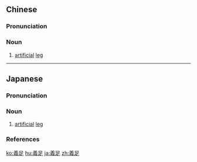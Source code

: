 {{also|义足}}
==Chinese==
{{zh-forms|s=义足}}

===Pronunciation===
{{zh-pron
|m=yìzú
|c=ji6 zuk1
|cat=n
}}

===Noun===
{{zh-noun}}

# [[artificial]] [[leg]]

----

==Japanese==
{{ja-kanjitab|ぎ|そく|yomi=o}}

===Pronunciation===
{{ja-pron|yomi=o|ぎそく|acc=0|acc_ref=DJR,NHK}}

===Noun===
{{ja-noun|ぎそく}}

# [[artificial]] [[leg]]

===References===
<references/>

[[ko:義足]]
[[hu:義足]]
[[ja:義足]]
[[zh:義足]]